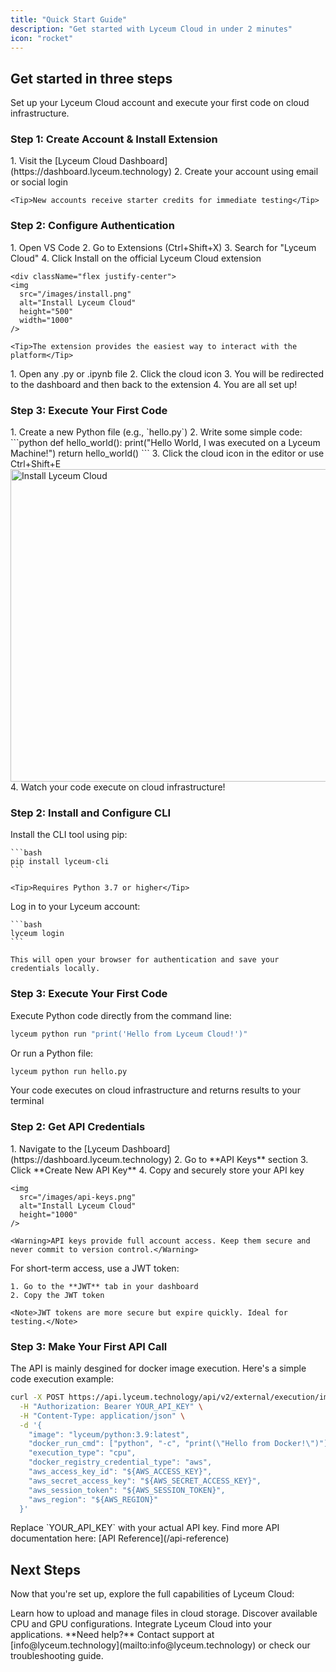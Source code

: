 ```yaml
---
title: "Quick Start Guide"
description: "Get started with Lyceum Cloud in under 2 minutes"
icon: "rocket"
---
```


## Get started in three steps

Set up your Lyceum Cloud account and execute your first code on cloud infrastructure.

### Step 1: Create Account & Install Extension

<AccordionGroup>
  <Accordion icon="user-plus" title="Sign up for Lyceum Cloud">
    1. Visit the [Lyceum Cloud Dashboard](https://dashboard.lyceum.technology)
    2. Create your account using email or social login
    
    <Tip>New accounts receive starter credits for immediate testing</Tip>
  </Accordion>
</AccordionGroup>

<Tabs>
<Tab title="VSCode Extension" icon="code">

### Step 2: Configure Authentication

<AccordionGroup>
  <Accordion icon="download" title="Install VS Code Extension">
    1. Open VS Code
    2. Go to Extensions (Ctrl+Shift+X)
    3. Search for "Lyceum Cloud"
    4. Click Install on the official Lyceum Cloud extension

    <div className="flex justify-center">
    <img 
      src="/images/install.png" 
      alt="Install Lyceum Cloud"
      height="500"
      width="1000"
    />
  </div>

    
    <Tip>The extension provides the easiest way to interact with the platform</Tip>
  </Accordion>
  <Accordion icon="gear" title="Authenticate Lyceum Cloud">
    1. Open any .py or .ipynb file
    2. Click the cloud icon 
    3. You will be redirected to the dashboard and then back to the extension
    4. You are all set up!
    
  </Accordion>
</AccordionGroup>

### Step 3: Execute Your First Code

<Accordion icon="rocket" title="Run code on the cloud">
  1. Create a new Python file (e.g., `hello.py`)
  2. Write some simple code:
     ```python
     def hello_world():
         print("Hello World, I was executed on a Lyceum Machine!")
         return
     hello_world()
     ```
  3. Click the cloud icon in the editor or use Ctrl+Shift+E
    <div className="flex justify-center">
   <img 
      src="/images/execution.png" 
      alt="Install Lyceum Cloud"
      height="500"
      width= "1000"
    />
    </div>
  4. Watch your code execute on cloud infrastructure!
</Accordion>
</Tab>

<Tab title="CLI" icon="terminal">

### Step 2: Install and Configure CLI

<AccordionGroup>
  <Accordion icon="download" title="Install Lyceum CLI">
    Install the CLI tool using pip:
    
    ```bash
    pip install lyceum-cli
    ```
    
    <Tip>Requires Python 3.7 or higher</Tip>
  </Accordion>
  
  <Accordion icon="key" title="Authenticate with Lyceum">
    Log in to your Lyceum account:
    
    ```bash
    lyceum login
    ```
    
    This will open your browser for authentication and save your credentials locally.
  </Accordion>
</AccordionGroup>

### Step 3: Execute Your First Code

<Accordion icon="rocket" title="Run code via CLI">
  Execute Python code directly from the command line:
  
  ```bash
  lyceum python run "print('Hello from Lyceum Cloud!')"
  ```
  
  Or run a Python file:
  
  ```bash
  lyceum python run hello.py
  ```
  
  <Note>Your code executes on cloud infrastructure and returns results to your terminal</Note>
</Accordion>

</Tab>
<Tab title="API Reference" icon="play">

### Step 2: Get API Credentials

<AccordionGroup>
  <Accordion icon="key" title="Create API Key">
    1. Navigate to the [Lyceum Dashboard](https://dashboard.lyceum.technology)
    2. Go to **API Keys** section
    3. Click **Create New API Key**
    4. Copy and securely store your API key

    <img 
      src="/images/api-keys.png" 
      alt="Install Lyceum Cloud"
      height="1000"
    />
    
    <Warning>API keys provide full account access. Keep them secure and never commit to version control.</Warning>
  </Accordion>
  
  <Accordion icon="clock" title="Use JWT Token (Alternative)">
    For short-term access, use a JWT token:
    
    1. Go to the **JWT** tab in your dashboard
    2. Copy the JWT token
    
    <Note>JWT tokens are more secure but expire quickly. Ideal for testing.</Note>
  </Accordion>
</AccordionGroup>

### Step 3: Make Your First API Call

<Accordion icon="rocket" title="Execute code via API">
  The API is mainly desgined for docker image execution. Here's a simple code execution example:

  ```bash
  curl -X POST https://api.lyceum.technology/api/v2/external/execution/image/start \
    -H "Authorization: Bearer YOUR_API_KEY" \
    -H "Content-Type: application/json" \
    -d '{
      "image": "lyceum/python:3.9:latest",
      "docker_run_cmd": ["python", "-c", "print(\"Hello from Docker!\")"],
      "execution_type": "cpu",
      "docker_registry_credential_type": "aws",
      "aws_access_key_id": "${AWS_ACCESS_KEY}",
      "aws_secret_access_key": "${AWS_SECRET_ACCESS_KEY}",
      "aws_session_token": "${AWS_SESSION_TOKEN}",
      "aws_region": "${AWS_REGION}"
    }'
  ```
  
  <Note>
    Replace `YOUR_API_KEY` with your actual API key. Find more API documentation here: [API Reference](/api-reference)
  </Note>
</Accordion>

</Tab>
</Tabs>

## Next Steps

Now that you're set up, explore the full capabilities of Lyceum Cloud:

<CardGroup cols={3}>

<Card title="Upload Files" icon="cloud-arrow-up" href="/storage">
  Learn how to upload and manage files in cloud storage.
</Card>

<Card title="Machine Types" icon="server" href="/machine-types">
  Discover available CPU and GPU configurations.
</Card>

<Card title="API Reference" icon="code" href="/api-reference/introduction">
  Integrate Lyceum Cloud into your applications.
</Card>

</CardGroup>

<Note>
  **Need help?** Contact support at [info@lyceum.technology](mailto:info@lyceum.technology) or check our troubleshooting guide.
</Note>

